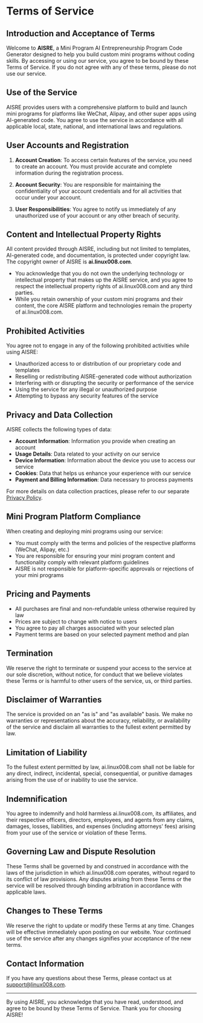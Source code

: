 # Terms of Service

## Introduction and Acceptance of Terms

Welcome to **AISRE**, a Mini Program AI Entrepreneurship Program Code Generator designed to help you build custom mini programs without coding skills. By accessing or using our service, you agree to be bound by these Terms of Service. If you do not agree with any of these terms, please do not use our service.

## Use of the Service

AISRE provides users with a comprehensive platform to build and launch mini programs for platforms like WeChat, Alipay, and other super apps using AI-generated code. You agree to use the service in accordance with all applicable local, state, national, and international laws and regulations.

## User Accounts and Registration

1. **Account Creation**: To access certain features of the service, you need to create an account. You must provide accurate and complete information during the registration process.

2. **Account Security**: You are responsible for maintaining the confidentiality of your account credentials and for all activities that occur under your account.

3. **User Responsibilities**: You agree to notify us immediately of any unauthorized use of your account or any other breach of security.

## Content and Intellectual Property Rights

All content provided through AISRE, including but not limited to templates, AI-generated code, and documentation, is protected under copyright law. The copyright owner of AISRE is **ai.linux008.com**.

- You acknowledge that you do not own the underlying technology or intellectual property that makes up the AISRE service, and you agree to respect the intellectual property rights of ai.linux008.com and any third parties.
- While you retain ownership of your custom mini programs and their content, the core AISRE platform and technologies remain the property of ai.linux008.com.

## Prohibited Activities

You agree not to engage in any of the following prohibited activities while using AISRE:

- Unauthorized access to or distribution of our proprietary code and templates
- Reselling or redistributing AISRE-generated code without authorization
- Interfering with or disrupting the security or performance of the service
- Using the service for any illegal or unauthorized purpose
- Attempting to bypass any security features of the service

## Privacy and Data Collection

AISRE collects the following types of data:

- **Account Information**: Information you provide when creating an account
- **Usage Details**: Data related to your activity on our service
- **Device Information**: Information about the device you use to access our service
- **Cookies**: Data that helps us enhance your experience with our service
- **Payment and Billing Information**: Data necessary to process payments

For more details on data collection practices, please refer to our separate [Privacy Policy](/privacy-policy).

## Mini Program Platform Compliance

When creating and deploying mini programs using our service:

- You must comply with the terms and policies of the respective platforms (WeChat, Alipay, etc.)
- You are responsible for ensuring your mini program content and functionality comply with relevant platform guidelines
- AISRE is not responsible for platform-specific approvals or rejections of your mini programs

## Pricing and Payments

- All purchases are final and non-refundable unless otherwise required by law
- Prices are subject to change with notice to users
- You agree to pay all charges associated with your selected plan
- Payment terms are based on your selected payment method and plan

## Termination

We reserve the right to terminate or suspend your access to the service at our sole discretion, without notice, for conduct that we believe violates these Terms or is harmful to other users of the service, us, or third parties.

## Disclaimer of Warranties

The service is provided on an "as is" and "as available" basis. We make no warranties or representations about the accuracy, reliability, or availability of the service and disclaim all warranties to the fullest extent permitted by law.

## Limitation of Liability

To the fullest extent permitted by law, ai.linux008.com shall not be liable for any direct, indirect, incidental, special, consequential, or punitive damages arising from the use of or inability to use the service.

## Indemnification

You agree to indemnify and hold harmless ai.linux008.com, its affiliates, and their respective officers, directors, employees, and agents from any claims, damages, losses, liabilities, and expenses (including attorneys' fees) arising from your use of the service or violation of these Terms.

## Governing Law and Dispute Resolution

These Terms shall be governed by and construed in accordance with the laws of the jurisdiction in which ai.linux008.com operates, without regard to its conflict of law provisions. Any disputes arising from these Terms or the service will be resolved through binding arbitration in accordance with applicable laws.

## Changes to These Terms

We reserve the right to update or modify these Terms at any time. Changes will be effective immediately upon posting on our website. Your continued use of the service after any changes signifies your acceptance of the new terms.

## Contact Information

If you have any questions about these Terms, please contact us at [support@linux008.com](mailto:support@linux008.com).

---

By using AISRE, you acknowledge that you have read, understood, and agree to be bound by these Terms of Service. Thank you for choosing AISRE!
